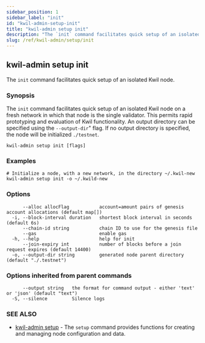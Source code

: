 ```yaml
---
sidebar_position: 1
sidebar_label: "init"
id: "kwil-admin-setup-init"
title: "kwil-admin setup init"
description: "The `init` command facilitates quick setup of an isolated Kwil node."
slug: /ref/kwil-admin/setup/init
---
```


## kwil-admin setup init

The `init` command facilitates quick setup of an isolated Kwil node.

### Synopsis

The `init` command facilitates quick setup of an isolated Kwil node on a fresh network in which that node is the single validator.
This permits rapid prototyping and evaluation of Kwil functionality. An output directory can be specified using the `--output-dir`" flag.
If no output directory is specified, the node will be initialized `./testnet`.

```
kwil-admin setup init [flags]
```

### Examples

```
# Initialize a node, with a new network, in the directory ~/.kwil-new
kwil-admin setup init -o ~/.kwild-new
```

### Options

```
      --alloc allocFlag           account=amount pairs of genesis account allocations (default map[])
  -i, --block-interval duration   shortest block interval in seconds (default 6s)
      --chain-id string           chain ID to use for the genesis file
      --gas                       enable gas
  -h, --help                      help for init
      --join-expiry int           number of blocks before a join request expires (default 14400)
  -o, --output-dir string         generated node parent directory (default "./.testnet")
```

### Options inherited from parent commands

```
      --output string   the format for command output - either 'text' or 'json' (default "text")
  -S, --silence         Silence logs
```

### SEE ALSO

* [kwil-admin setup](/docs/ref/kwil-admin/setup)	 - The `setup` command provides functions for creating and managing node configuration and data.

